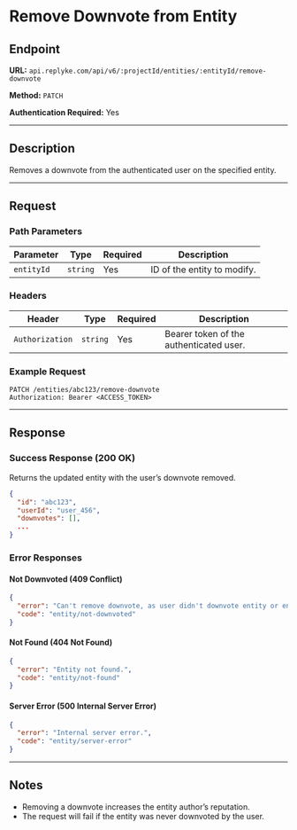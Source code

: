 # Remove Downvote from Entity

## Endpoint

**URL:** `api.replyke.com/api/v6/:projectId/entities/:entityId/remove-downvote`

**Method:** `PATCH`

**Authentication Required:** Yes

---

## Description

Removes a downvote from the authenticated user on the specified entity.

---

## Request

### Path Parameters

| Parameter  | Type     | Required | Description                 |
| ---------- | -------- | -------- | --------------------------- |
| `entityId` | `string` | Yes      | ID of the entity to modify. |

### Headers

| Header          | Type     | Required | Description                             |
| --------------- | -------- | -------- | --------------------------------------- |
| `Authorization` | `string` | Yes      | Bearer token of the authenticated user. |

### Example Request

```http
PATCH /entities/abc123/remove-downvote
Authorization: Bearer <ACCESS_TOKEN>
```

---

## Response

### Success Response (200 OK)

Returns the updated entity with the user’s downvote removed.

```json
{
  "id": "abc123",
  "userId": "user_456",
  "downvotes": [],
  ...
}
```

### Error Responses

#### Not Downvoted (409 Conflict)

```json
{
  "error": "Can't remove downvote, as user didn't downvote entity or entity not found.",
  "code": "entity/not-downvoted"
}
```

#### Not Found (404 Not Found)

```json
{
  "error": "Entity not found.",
  "code": "entity/not-found"
}
```

#### Server Error (500 Internal Server Error)

```json
{
  "error": "Internal server error.",
  "code": "entity/server-error"
}
```

---

## Notes

- Removing a downvote increases the entity author’s reputation.
- The request will fail if the entity was never downvoted by the user.
